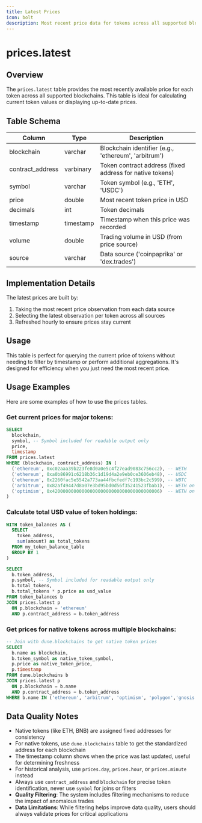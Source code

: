 ```yaml
---
title: Latest Prices
icon: bolt
description: Most recent price data for tokens across all supported blockchains
---
```


# prices.latest

## Overview

The `prices.latest` table provides the most recently available price for each token across all supported blockchains. This table is ideal for calculating current token values or displaying up-to-date prices.

## Table Schema

| Column | Type | Description |
|--------|------|-------------|
| blockchain | varchar | Blockchain identifier (e.g., 'ethereum', 'arbitrum') |
| contract_address | varbinary | Token contract address (fixed address for native tokens) |
| symbol | varchar | Token symbol (e.g., 'ETH', 'USDC') |
| price | double | Most recent token price in USD |
| decimals | int | Token decimals |
| timestamp | timestamp | Timestamp when this price was recorded |
| volume | double | Trading volume in USD (from price source) |
| source | varchar | Data source ('coinpaprika' or 'dex.trades') |

## Implementation Details

The latest prices are built by:

1. Taking the most recent price observation from each data source
2. Selecting the latest observation per token across all sources
3. Refreshed hourly to ensure prices stay current

## Usage

This table is perfect for querying the current price of tokens without needing to filter by timestamp or perform additional aggregations. It's designed for efficiency when you just need the most recent price.

## Usage Examples

Here are some examples of how to use the prices tables.

### Get current prices for major tokens:
```sql
SELECT
  blockchain,
  symbol, -- Symbol included for readable output only
  price,
  timestamp
FROM prices.latest
WHERE (blockchain, contract_address) IN (
  ('ethereum', 0xc02aaa39b223fe8d0a0e5c4f27ead9083c756cc2), -- WETH
  ('ethereum', 0xa0b86991c6218b36c1d19d4a2e9eb0ce3606eb48), -- USDC
  ('ethereum', 0x2260fac5e5542a773aa44fbcfedf7c193bc2c599), -- WBTC
  ('arbitrum', 0x82af49447d8a07e3bd95bd0d56f35241523fbab1), -- WETH on Arbitrum
  ('optimism', 0x4200000000000000000000000000000000000006)  -- WETH on Optimism
)
```

### Calculate total USD value of token holdings:
```sql
WITH token_balances AS (
  SELECT
    token_address,
    sum(amount) as total_tokens
  FROM my_token_balance_table
  GROUP BY 1
)

SELECT
  b.token_address,
  p.symbol, -- Symbol included for readable output only
  b.total_tokens,
  b.total_tokens * p.price as usd_value
FROM token_balances b
JOIN prices.latest p
  ON p.blockchain = 'ethereum'
  AND p.contract_address = b.token_address
```

### Get prices for native tokens across multiple blockchains:
```sql
-- Join with dune.blockchains to get native token prices
SELECT
  b.name as blockchain,
  b.token_symbol as native_token_symbol,
  p.price as native_token_price,
  p.timestamp
FROM dune.blockchains b
JOIN prices.latest p
  ON p.blockchain = b.name
  AND p.contract_address = b.token_address
WHERE b.name IN ('ethereum', 'arbitrum', 'optimism', 'polygon','gnosis','solana')
```

## Data Quality Notes

- Native tokens (like ETH, BNB) are assigned fixed addresses for consistency
- For native tokens, use `dune.blockchains` table to get the standardized address for each blockchain
- The timestamp column shows when the price was last updated, useful for determining freshness
- For historical analysis, use `prices.day`, `prices.hour`, or `prices.minute` instead
- Always use `contract_address` and `blockchain` for precise token identification, never use `symbol` for joins or filters
- **Quality Filtering**: The system includes filtering mechanisms to reduce the impact of anomalous trades
- **Data Limitations**: While filtering helps improve data quality, users should always validate prices for critical applications 